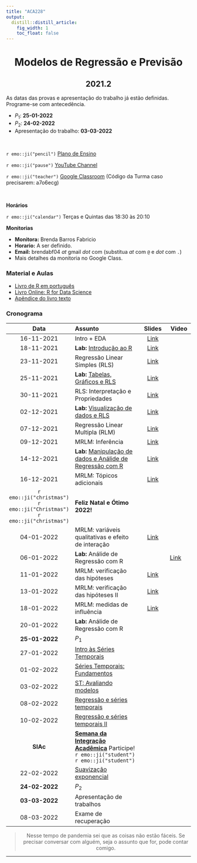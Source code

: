 ```yaml
---
title: "ACA228"
output:
  distill::distill_article: 
    fig_width: 1
    toc_float: false  
---
```


<center>

# Modelos de Regressão e Previsão

## 2021.2

</center>



As datas das provas e apresentação do trabalho já estão definidas. Programe-se com antecedência. 

- $P_1$: **25-01-2022**
- $P_2$: **24-02-2022**  
- Apresentação do trabalho: **03-03-2022** 



</br>

`r emo::ji("pencil")` [Plano de Ensino](2021-2/Plano_ACA228_2021-2.pdf) 

`r emo::ji("pause")` [YouTube Channel](https://www.youtube.com/playlist?list=PLrqJCLOY0EkB-e9LLuROY5FQBD3wCzDNi) 

`r emo::ji("teacher")` [Google Classroom](https://classroom.google.com/c/NDI5NTM4Njk3Mzk2?cjc=a7o6ecg)  (Código da Turma caso precisarem: a7o6ecg)

</br>

**Horários**    

`r emo::ji("calendar")` Terças e Quintas das 18:30 às 20:10 


**Monitorias**

- **Monitora:** Brenda Barros Fabricio
- **Horario:** A ser definido.
- **Email:** brendabf04 _at_ gmail _dot_ com (substitua _at_ com `@` e _dot_ com `.`)
- Mais detalhes da monitoria no Google Class.


### **Material e Aulas**

- [Livro de R em português](http://leg.ufpr.br/Rpira/Rpira.pdf) 
- [Livro Online: R for Data Science](https://r4ds.had.co.nz) 
- [Apêndice do livro texto](MRP/Apendice_Livro.pdf) 


### **Cronograma**


| Data  | Assunto                | Slides      | Video |
|:-----:|:-----------------------|:----------:|--------|
| 16-11-2021     | Intro + EDA  | [Link](https://ctruciosm.github.io/ACA-228/ACA228_01) |  | 
| 18-11-2021     | **Lab:** [Introdução ao R](https://ctruciosm.github.io/ACA-228/LabR_01)  | [Link](2021-2/LabR_01.pdf)  |  | 
| 23-11-2021     | Regressão Linear Simples (RLS)   | [Link](2021-2/ACA228_03.pdf)  |   | 
| 25-11-2021     | **Lab:** [Tabelas, Gráficos e RLS](https://ctruciosm.github.io/ACA-228/LabR_02) | [Link](2021-2/LabR_02.pdf)  |   | 
| 30-11-2021     | RLS: Interpretação e Propriedades  | [Link](2021-2/ACA228_05.pdf) |   | 
| 02-12-2021     | **Lab:** [Visualização de dados e RLS](https://ctruciosm.github.io/ACA-228/LabR_03) | [Link](2021-2/LabR_03.pdf)  |  | 
| 07-12-2021     | Regressão Linear Multipla (RLM)  | [Link](2021-2/ACA228_07.pdf) |   | 
| 09-12-2021     | MRLM: Inferência  | [Link](2021-2/ACA228_08.pdf) |   | 
| 14-12-2021     | **Lab:** [Manipulação de dados e Análide de Regressão com R](https://ctruciosm.github.io/ACA-228/LabR_04)  | [Link](2021-2/LabR_04.pdf)  |  |
| 16-12-2021     | MRLM: Tópicos adicionais   | [Link](2021-2/ACA228_10.pdf) |  | 
| `r emo::ji("christmas")` `r emo::ji("Christmas")` `r emo::ji("christmas")`   |    **Feliz Natal e Ótimo 2022!**     |  |  | 
| 04-01-2022     | MRLM: variáveis qualitativas e efeito de interação | [Link](2021-2/ACA228_11.pdf) |   | 
| 06-01-2022     | **Lab:** Análide de Regressão com R  |  | [Link](https://youtu.be/nxDhayvnQU4)  | 
| 11-01-2022     | MRLM: verificação das hipóteses  | [Link](2021-2/ACA228_13.pdf) |  | 
| 13-01-2022     | MRLM: verificação das hipóteses II  | [Link](2021-2/ACA228_14.pdf) | | 
| 18-01-2022     | MRLM: medidas de influência  | [Link](2021-2/ACA228_15.pdf) |  | 
| 20-01-2022     | **Lab:** Análide de Regressão com R |  |   | 
| **25-01-2022**     | $P_1$ |  |   | 
| 27-01-2022     | [Intro às Séries Temporais](https://ctruciosm.github.io/ACA-228/ACA228_ST_01)   |  |  | 
| 01-02-2022     | [Séries Temporais: Fundamentos](https://ctruciosm.github.io/ACA-228/ACA228_ST_02)  |  |   | 
| 03-02-2022     | [ST: Avaliando modelos](https://ctruciosm.github.io/ACA-228/ACA228_ST_03) |  | | 
| 08-02-2022     | [Regressão e séries temporais](https://ctruciosm.github.io/ACA-228/ACA228_ST_04) |  |   | 
| 10-02-2022     | [Regressão e séries temporais II](https://ctruciosm.github.io/ACA-228/ACA228_ST_05) |    |  | 
| **SIAc**     | [**Semana da Integração Acadêmica**](https://siac.ufrj.br) Participe! `r emo::ji("student")`  `r emo::ji("student")` |   |  | 
| 22-02-2022     | [Suavização exponencial](https://ctruciosm.github.io/ACA-228/ACA228_ST_06) |  |  | 
| **24-02-2022**     | $P_2$ |  |   | 
| **03-03-2022**     | Apresentação de trabalhos |  |   | 
| 08-03-2022     | Exame de recuperação |  |   | 


<center>

> Nesse tempo de pandemia sei que as coisas não estão fáceis. Se precisar conversar com alguém, seja o assunto que for,  pode contar comigo. 

</center>



---- 